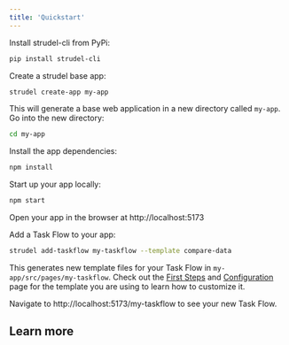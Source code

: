 ```yaml
---
title: 'Quickstart'
---
```



Install strudel-cli from PyPi:

```bash
pip install strudel-cli
```

Create a strudel base app:

```bash
strudel create-app my-app
```

This will generate a base web application in a new directory called `my-app`. Go into the new directory:

```bash
cd my-app
```

Install the app dependencies:

```bash
npm install
```

Start up your app locally:

```bash
npm start
```

Open your app in the browser at http://localhost:5173

Add a Task Flow to your app:

```bash
strudel add-taskflow my-taskflow --template compare-data
```

This generates new template files for your Task Flow in `my-app/src/pages/my-taskflow`. Check out the [First Steps](/strudel-kit/docs/getting-started/first-steps) and [Configuration](/strudel-kit/docs/task-flows/overview) page for the template you are using to learn how to customize it.

Navigate to http://localhost:5173/my-taskflow to see your new Task Flow.

## Learn more

<Grid container columnSpacing={2} rowSpacing={2} marginBottom={2}>
  <Grid item sm={4}>
    <LinkCard
      href="/strudel-kit/docs/getting-started/first-steps"
      target="_self"
      label="First Steps"
      description="Learn the basics with some guidance"
    /> 
  </Grid>
  <Grid item sm={4}>
    <LinkCard
      href="/strudel-kit/docs/task-flows/overview"
      target="_self"
      label="Task Flows"
      description="Learn how to configure Task Flows"
    /> 
  </Grid>
</Grid>